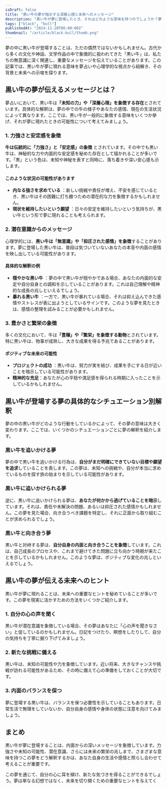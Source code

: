 ```yaml
---
isDraft: false
title: "黒い牛の夢が暗示する深層心理と未来へのメッセージ"
description: "黒い牛が夢に登場したとき、それはどのような意味を持つのでしょうか？夢占いの視点を中心に、文化的背景や心理的象徴をもとにその解釈を詳しく探ります。"
tags: ["black", "bull"]
publishedAt: "2024-11-28T00:00:00Z"
thumbnail: "/article/black-bull/thumb.png"
---
```


夢の中に黒い牛が登場することは、ただの偶然ではないかもしれません。古代から多くの文化や神話、文学作品の中で象徴的に扱われてきた「黒い牛」は、私たちの無意識に深く関連し、重要なメッセージを伝えていることがあります。この記事では、黒い牛が夢に現れる意味を夢占いや心理学的な視点から紐解き、その背景と未来への示唆を探ります。

<TableOfContents />

## 黒い牛の夢が伝えるメッセージとは？

夢占いにおいて、黒い牛は<strong>「未知の力」や「深層心理」を象徴する存在</strong>とされています。具体的な解釈は、夢の中での牛の様子やあなたの感情、現在の生活状況によって異なります。ここでは、黒い牛が一般的に象徴する意味をいくつか挙げ、それが夢に現れたときの可能性について考えてみましょう。

### 1. 力強さと安定感を象徴

<strong>牛は伝統的に「力強さ」と「安定感」の象徴</strong>
とされています。その中でも黒い牛は、神秘的な力や内面的な安定感を秘めた存在として描かれることが多いです。「黒」という色は、未知や神秘を表すと同時に、落ち着きや深い安心感も示します。

#### このような状況の可能性があります

- <strong>内なる強さを求めている</strong>
  ：新しい挑戦や責任が増え、不安を感じているとき、黒い牛はその困難に打ち勝つための潜在的な力を象徴するかもしれません。
- <strong>現状を維持したいという願望</strong>
  ：日々の安定を維持したいという気持ちが、黒い牛という形で夢に現れることも考えられます。

### 2. 潜在意識からのメッセージ

心理学的には、<strong>黒い牛は「無意識」や「抑圧された感情」を象徴</strong>することがあります。夢に登場した黒い牛は、普段は気づいていないあなたの本音や内面の感情を映し出している可能性があります。

#### 具体的な解釈の例

- <strong>穏やかな黒い牛</strong>
  ：夢の中で黒い牛が穏やかである場合、あなたの内面的な安定や自分自身との調和を示していることがあります。これは自己理解や精神的な成長の兆しといえるでしょう。
- <strong>暴れる黒い牛</strong>
  ：一方で、黒い牛が暴れている場合、それは抑え込んできた感情やストレスが表に出ようとしているサインです。このような夢を見たときは、感情の整理を試みることが必要かもしれません。

### 3. 豊かさと繁栄の象徴

多くの文化において、牛は<strong>「豊穣」や「繁栄」を象徴する動物</strong>とされています。特に黒い牛は、物事が成熟し、大きな成果を得る予兆であることがあります。

#### ポジティブな未来の可能性

- <strong>プロジェクトの成功</strong>
  ：黒い牛は、努力が実を結び、成果を手にする日が近いことを暗示している可能性があります。
- <strong>精神的な充足</strong>：あなたが心の平穏や満足感を得られる時期に入ったことを示しているかもしれません。

## 黒い牛が登場する夢の具体的なシチュエーション別解釈

夢の中の黒い牛がどのような行動をしているかによって、その夢の意味は大きく変わります。ここでは、いくつかのシチュエーションごとに夢の解釈を紹介します。

### 黒い牛を追いかける夢

夢の中で黒い牛を追いかける行為は、<strong>自分がまだ明確にできていない目標や願望を追求</strong>していることを表します。この夢は、未知への挑戦や、自分が本当に求めているものを探す旅の始まりを示している可能性があります。

### 黒い牛に追いかけられる夢

逆に、黒い牛に追いかけられる夢は、<strong>あなたが何かから逃げていることを暗示</strong>しています。それは、責任や未解決の問題、あるいは抑圧された感情かもしれません。この夢を見た場合、向き合うべき課題を特定し、それに正面から取り組むことが求められるでしょう。

### 黒い牛と向き合う夢

黒い牛と対峙する夢は、<strong>自分自身の内面と向き合うことを象徴</strong>しています。これは、自己成長のプロセスや、これまで避けてきた問題に立ち向かう時期が来たことを示しているかもしれません。このような夢は、ポジティブな変化の兆しといえるでしょう。

## 黒い牛の夢が伝える未来へのヒント

黒い牛が夢に現れることは、未来への重要なヒントを秘めていることが多いです。この夢を現実に活かすための方法をいくつかご紹介します。

### 1. 自分の心の声を聞く

黒い牛が潜在意識を象徴している場合、その夢はあなたに「心の声を聞きなさい」と促しているのかもしれません。日記をつけたり、瞑想をしたりして、自分の気持ちを丁寧に掘り下げてみましょう。

### 2. 新たな挑戦に備える

黒い牛は、未知の可能性や力を象徴しています。近い将来、大きなチャンスや挑戦が訪れる可能性があるため、その時に備えて心の準備をしておくことが大切です。

### 3. 内面のバランスを保つ

夢に登場する黒い牛は、バランスを保つ必要性を示していることもあります。日常生活で無理をしていないか、自分自身の感情や身体の状態に注意を向けてみましょう。

## まとめ

黒い牛が夢に登場することは、内面からの深いメッセージを象徴しています。力強さや未知の可能性、潜在意識、さらには未来の繁栄の兆しまで、さまざまな意味を持つこの夢をどう解釈するかは、あなた自身の生活や感情と照らし合わせて考えることが重要です。

この夢を通じて、自分の心に耳を傾け、新たな気づきを得ることができるでしょう。夢は単なる幻想ではなく、未来を切り開くための重要なヒントを与えてく
